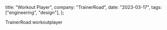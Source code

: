   title: "Workout Player",
  company: "TrainerRoad",
  date: "2023-03-17",
  tags: ["engineering", "design"],
};

TrainerRoad workoutplayer
